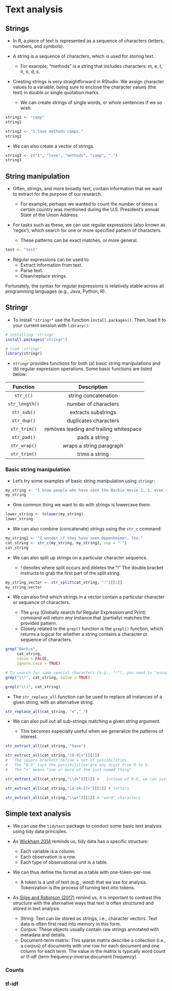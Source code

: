 # Text analysis

## Strings

-   In R, a piece of text is represented as a sequence of characters (letters, numbers, and symbols).

-   A string is a sequence of characters, which is used for storing text.

    -   For example, "methods" is a string that includes characters: m, e, t, h, o, d, s.

-   Creating strings is very straightforward in RStudio. We assign character values to a variable, being sure to enclose the character values (the text) in double or single quotation marks.

    -   We can create strings of single words, or whole sentences if we so wish.

```r
string1 <- "camp" 
string1

string2 <- "I love methods camps."
string2
```

-   We can also create a vector of strings.

```r
string3 <- c("I", "love", "methods", "camp", ".")
string3
```

## String manipulation

-   Often, strings, and more broadly text, contain information that we want to extract for the purpose of our research.

    -   For example, perhaps we wanted to count the number of times a certain country was mentioned during the U.S. President's annual State of the Union Address.

-   For tasks such as these, we can use regular expressions (also known as 'regex'), which search for one or more specified pattern of characters.

    -   These patterns can be exact matches, or more general.

```r
test <- "test"
```

-   Regular expressions can be used to:
    -   Extract information from text.
    -   Parse text.
    -   Clean/replace strings.

::: callout-note
Fortunately, the syntax for regular expressions is relatively stable across all programming languages (e.g., Java, Python, R).
:::

## Stringr

-   To install `"stringr"` use the function `install.packages()`. Then, load it to your current session with `library()`:

```r
# installing 'stringr'
install.packages("stringr")

# load 'stringr'
library(stringr)
```

-   `stringr` provides functions for both (a) basic string manipulations and (b) regular expression operations. Some basic functions are listed below:

|  **Function**  |             **Description**             |
|:--------------:|:---------------------------------------:|
|   `str_c()`    |          string concatenation           |
| `str_length()` |          number of characters           |
|  `str_sub()`   |           extracts substrings           |
|  `str_dup()`   |          duplicates characters          |
|  `str_trim()`  | removes leading and trailing whitespace |
|  `str_pad()`   |              pads a string              |
|  `str_wrap()`  |        wraps a string paragraph         |
|  `str_trim()`  |             trims a string              |

### Basic string manipulation

-   Let's try some examples of basic string manipulation using `stringr`:

```r
my_string <- "I know people who have seen the Barbie movie 2, 3, even 4 times!"
my_string
```

-   One common thing we want to do with strings is lowercase them:

```r
lower_string <- tolower(my_string)
lower_string
```

-   We can also combine (concatenate) strings using the `str_c` command:

```r
my_string2 <- "I wonder if they have seen Oppenheimer, too."
cat_string <- str_c(my_string, my_string2, sep = " ")
cat_string
```

-   We can also split up strings on a particular character sequence.

    -   ! denotes where split occurs and deletes the "!" The double bracket instructs to grab the first part of the split string.

```r
my_string_vector <- str_split(cat_string, "!")[[1]] 
my_string_vector
```

-   We can also find which strings in a vector contain a particular character or sequence of characters.

    -   The `grep` (Globally search for Regular Expression and Print) command will return any instance that (partially) matches the provided pattern.
    -   Closely related to the `grep()` function is the `grepl()` function, which returns a logical for whether a string contains a character or sequence of characters.

```r
grep("Barbie",
     cat_string,
     value = FALSE,
     ignore.case = TRUE)

# To search for some special characters (e.g., "!"), you need to "escape" it
grep("\\!", cat_string, value = TRUE)

grepl("\\!", cat_string)
```

-   The `str_replace_all` function can be used to replace all instances of a given string, with an alternative string.

```r
str_replace_all(cat_string, "e","_")
```

-   We can also pull out all sub-strings matching a given string argument.

    -   This becomes especially useful when we generalize the patterns of interest.

```r
str_extract_all(cat_string, "have")

str_extract_all(cat_string,"[0-9]+")[[1]] 
#   The square brackets define a set of possibilities.
#   The "0-9" says the possibilities are any digit from 0 to 9.
#   The "+" means "one or more of the just-named thing"

str_extract_all(cat_string,"\\d+")[[1]] #   Instead of 0-9, we can just say "\\d" for digits

str_extract_all(cat_string,"[a-zA-Z]+")[[1]] # letters

str_extract_all(cat_string,"\\w+")[[1]] # "word" characters
```

## Simple text analysis

-   We can use the `tidytext` package to conduct some basic text analysis using tidy data principles.

-   As [Wickham 2014](https://www.tidytextmining.com/tidytext.html) reminds us, tidy data has a specific structure:

    -   Each variable is a column.
    -   Each observation is a row.
    -   Each type of observational unit is a table.

-   We can thus define the format as a table with one-token-per-row.

    -   A token is a unit of text (e.g., word) that we use for analysis. Tokenization is the process of turning text into tokens.

-   As [Silge and Robinson (2017)](https://www.tidytextmining.com/tidytext.html) remind us, it is important to contrast this structure with the alternative ways that text is often structured and stored in text analysis:

    -   String: Text can be stored as strings, i.e., character vectors. Text data is often first read into memory in this form.
    -   Corpus: These objects usually contain raw strings annotated with metadata and details.
    -   Document-term matrix: This sparse matrix describe a collection (i.e., a corpus) of documents with one row for each document and one column for each term. The value in the matrix is typically word count or tf-idf (term frequency-inverse document frequency).

### Counts

### tf-idf
